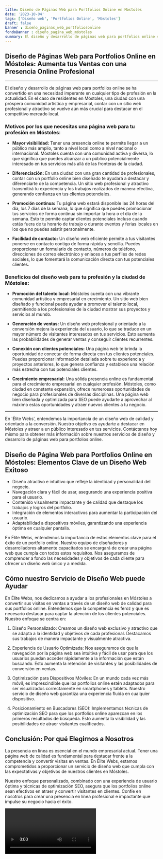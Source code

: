 ```yaml
---
title: Diseño de Páginas Web para Portfolios Online en Móstoles
date: '2023-10-04'
tags: ['Diseño web', 'Portfolios Online', 'Móstoles']
draft: false
banner : diseño_paginas_web_portfoliosonline
fondoBanner : diseño_pagina_web_móstoles
summary: El diseño y desarrollo de páginas web para portfolios online se ha convertido en una necesidad imperante en cualquier tipo de profesión en la actualidad. En el caso de residentes en Móstoles, una ciudad con una próspera comunidad artística y empresarial, contar con un sitio web profesional y atractivo se vuelve aún más crucial para destacar en el competitivo mercado local.
---
```


## Diseño de Páginas Web para Portfolios Online en Móstoles: Aumenta tus Ventas con una Presencia Online Profesional

---
El diseño y desarrollo de páginas web para portfolios online se ha convertido en una necesidad imperante en cualquier tipo de profesión en la actualidad. En el caso de residentes en Móstoles, una ciudad con una próspera comunidad artística y empresarial, contar con un sitio web profesional y atractivo se vuelve aún más crucial para destacar en el competitivo mercado local.

### Motivos por los que necesitas una página web para tu profesión en Móstoles:

- **Mayor visibilidad:** Tener una presencia online te permite llegar a un público más amplio, tanto a nivel local como a nivel nacional o internacional. Móstoles cuenta con una comunidad activa y diversa, lo que significa que puedes alcanzar a un público potencialmente interesado en tus servicios más allá de las fronteras de la ciudad.

- **Diferenciación:** En una ciudad con una gran cantidad de profesionales, contar con un portfolio online bien diseñado te ayudará a destacar y diferenciarte de la competencia. Un sitio web profesional y atractivo transmitirá tu experiencia y los trabajos realizados de manera efectiva, generando confianza en tus clientes potenciales.

- **Promoción continua:** Tu página web estará disponible las 24 horas del día, los 7 días de la semana, lo que significa que puedes promocionar tus servicios de forma continua sin importar la hora o el día de la semana. Esto te permite captar clientes potenciales incluso cuando estás fuera de tu horario de trabajo o durante eventos y ferias locales en los que no puedes asistir personalmente.

- **Facilidad de contacto:** Un diseño web eficiente permite a tus visitantes ponerse en contacto contigo de forma rápida y sencilla. Puedes proporcionar un formulario de contacto, números de teléfono, direcciones de correo electrónico y enlaces a tus perfiles de redes sociales, lo que fomentará la comunicación directa con tus potenciales clientes.

### Beneficios del diseño web para tu profesión y la ciudad de Móstoles:

- **Promoción del talento local:** Móstoles cuenta con una vibrante comunidad artística y empresarial en crecimiento. Un sitio web bien diseñado y funcional puede ayudar a promover el talento local, permitiendo a los profesionales de la ciudad mostrar sus proyectos y servicios al mundo.

- **Generación de ventas:** Un diseño web profesional y orientado a la conversión mejora la experiencia del usuario, lo que se traduce en un mayor número de visitantes interesados en tus servicios. Esto aumenta las probabilidades de generar ventas y conseguir clientes recurrentes.

- **Conexión con clientes potenciales:** Una página web te brinda la oportunidad de conectar de forma directa con tus clientes potenciales. Puedes proporcionar información detallada sobre tu experiencia y proyectos anteriores, lo que genera confianza y establece una relación más estrecha con tus potenciales clientes.

- **Crecimiento empresarial:** Una sólida presencia online es fundamental para el crecimiento empresarial en cualquier profesión. Móstoles, como ciudad en constante expansión, ofrece numerosas oportunidades de negocio para profesionales de diversas disciplinas. Una página web bien diseñada y optimizada para SEO puede ayudarte a aprovechar al máximo estas oportunidades y atraer nuevos clientes a tu negocio.

---

En 'Élite Webs', entendemos la importancia de un diseño web de calidad y orientado a la conversión. Nuestro objetivo es ayudarte a destacar en Móstoles y atraer a un público interesado en tus servicios. Contáctanos hoy mismo para obtener más información sobre nuestros servicios de diseño y desarrollo de páginas web para portfolios online.

<GifSeo />

<Cta />

## Diseño de Página Web para Portfolios Online en Móstoles: Elementos Clave de un Diseño Web Exitoso

- Diseño atractivo e intuitivo que refleje la identidad y personalidad del negocio.
- Navegación clara y fácil de usar, asegurando una experiencia positiva para el usuario.
- Contenido visualmente impactante y de calidad que destaque los trabajos y logros del portfolio.
- Integración de elementos interactivos para aumentar la participación del usuario.
- Adaptabilidad a dispositivos móviles, garantizando una experiencia óptima en cualquier pantalla.

En Élite Webs, entendemos la importancia de estos elementos clave para el éxito de un portfolio online. Nuestro equipo de diseñadores y desarrolladores altamente capacitados se encargará de crear una página web que cumpla con todos estos requisitos. Nos aseguramos de comprender a fondo las necesidades y objetivos de cada cliente para ofrecer un diseño web único y a medida.

## Cómo nuestro Servicio de Diseño Web puede Ayudar

En Élite Webs, nos dedicamos a ayudar a los profesionales en Móstoles a convertir sus visitas en ventas a través de un diseño web de calidad para sus portfolios online. Entendemos que la competencia es feroz y que es necesario destacar para captar la atención de los clientes potenciales. Nuestro enfoque se centra en:

1. Diseño Personalizado: Creamos un diseño web exclusivo y atractivo que se adapta a la identidad y objetivos de cada profesional. Destacamos sus trabajos de manera impactante y visualmente atractiva.

2. Experiencia de Usuario Optimizada: Nos aseguramos de que la navegación por la página web sea intuitiva y fácil de usar para que los usuarios puedan acceder rápidamente a la información que están buscando. Esto aumenta la retención de visitantes y las posibilidades de conversión en ventas.

3. Optimización para Dispositivos Móviles: En un mundo cada vez más móvil, es imprescindible que los portfolios online estén adaptados para ser visualizados correctamente en smartphones y tablets. Nuestro servicio de diseño web garantiza una experiencia fluida en cualquier dispositivo.

4. Posicionamiento en Buscadores (SEO): Implementamos técnicas de optimización SEO para que los portfolios online aparezcan en los primeros resultados de búsqueda. Esto aumenta la visibilidad y las posibilidades de atraer visitantes cualificados.

## Conclusión: Por qué Elegirnos a Nosotros

La presencia en línea es esencial en el mundo empresarial actual. Tener una página web de calidad es fundamental para destacar frente a la competencia y convertir visitas en ventas. En Élite Webs, estamos comprometidos a proporcionar un servicio de diseño web que cumpla con las expectativas y objetivos de nuestros clientes en Móstoles.

Nuestro enfoque personalizado, combinado con una experiencia de usuario óptima y técnicas de optimización SEO, asegura que los portfolios online sean efectivos en atraer y convertir visitantes en clientes. Confíe en nosotros para crear una presencia en línea profesional e impactante que impulse su negocio hacia el éxito.

<Video />

<CtaBot job='Portfolios Online' city='Móstoles'/>

<Gmaps query='Móstoles+españa+maps' />